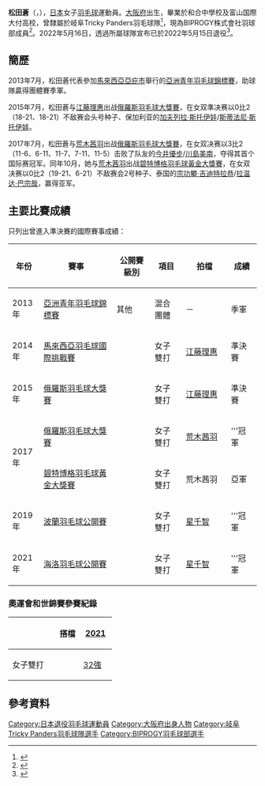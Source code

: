 {{noteTA|G1=Badminton}}
{{Infobox 羽球選手
| playername              = {{lang|ja|<small>まつだ あおい</small><br/><big>松田 蒼</big>}}<br/><small>({{lang|en|Matsuda Aoi}})</small>
| image                   = 
| size                    = 
| caption                 = 
| birth_name              = 
| date_of_birth           = {{birth_date_and_age|1996|2|26}}
| place_of_birth          = {{JPN}}[[大阪府|大阪府]]
| height                  = {{height|m=1.58}}
| weight                  = {{weight|kg=50}}
| event                   = 女子單打、女子雙打、混合雙打
| country                 = {{JPN}}
| years_started           = 
| handedness              = 右手
| coach                   = 
| highest_ranking         = 第73位（女雙-[[江藤理惠|江藤理惠]]）
| date_of_highest_ranking = 2015年11月5日<ref name="highest-ranking">{{en}}[http://bwfcontent.tournamentsoftware.com/ranking/player.aspx?id=14366&player=391580 BWF World Ranking - Ranking of Aoi MATSUDA (84120)]</ref>
| current_ranking         = 第88位（女雙-[[荒木茜羽|荒木茜羽]]）<br/>第384位（女雙-[[江藤理惠|江藤理惠]]）<br/>第756位（混雙-[[高野將斗|高野將斗]]）
| date_of_current_ranking = 2017年11月2日<ref>{{en}}[http://bwfcontent.tournamentsoftware.com/ranking/category.aspx?id=14366&category=475 BWF World Ranking - BWF世界排名榜 (10/30/2017) - Women's doubles]</ref><ref>{{en}}[http://bwfcontent.tournamentsoftware.com/ranking/category.aspx?id=14366&category=476 BWF World Ranking - BWF世界排名榜 (10/30/2017) - Mixed doubles]</ref>
| played                  = 3勝–2負（女單）<br/>56勝–34負（女雙）<br/>1勝–4負（混雙）
| titles                  = 
| bwf_profile             = 0BE981E9-E3E2-425D-A24C-E0CDBE33FC15
| bwf_id                  = 84120
| updated                 = 2017年10月30日
}}
{{MedalTableTop}}
{{MedalSport | 女子[[羽毛球|羽毛球]]}}
{{MedalCountry | {{JPN}}}}
{{MedalCompetition | [[亞洲青年羽毛球錦標賽|亞洲青年羽毛球錦標賽]]}}
{{MedalBronze| [[2013年亞洲青年羽毛球錦標賽|2013年 亞庇]] | 混合團體 }}
{{MedalBottom}}
'''松田蒼'''（{{jpn|j=松田 蒼|kn=まつだ あおい|rm=Matsuda Aoi}}，{{bd|1996年|2月26日||}}），[[日本|日本]]女子[[羽毛球|羽毛球]]運動員。[[大阪府|大阪府]]出生，畢業於和合中學校及富山国際大付高校，曾隸屬於岐阜Tricky Panders羽毛球隊<ref>{{ja}}{{cite web|title=選手紹介・女子1部 - 岐阜トリッキーパンダース|url=http://www.badspi.jp/wp-content/uploads/2016/02/041.pdf|website=BADMINTON SPIRIT|access-date=2016-10-08|archive-date=2017-03-05|archive-url=https://web.archive.org/web/20170305001226/http://www.badspi.jp/wp-content/uploads/2016/02/041.pdf|dead-url=no}}</ref>，現為BIPROGY株式會社羽球部成員<ref>{{ja}}{{cite web|title=BIPROGYバドミントンチーム 選手・スタッフ紹介|url=https://pr.biprogy.com/com/sponsors/badminton/team/w/matsuda.html|website=pr.biprogy.com|access-date=2022-04-01|archive-date=2022-04-01|archive-url=https://pr.biprogy.com/com/sponsors/badminton/team/w/matsuda.html|dead-url=no}}</ref>。2022年5月16日，透過所屬球隊宣布已於2022年5月15日退役<ref>{{ja}}{{cite web|title=松田 蒼選手退職のお知らせ介|url=https://pr.biprogy.com/com/sponsors/badminton/news/220516_announce.html|website=pr.biprogy.com|access-date=2022-05-16|archive-date=2022-05-16|archive-url=https://pr.biprogy.com/com/sponsors/badminton/news/220516_announce.html|dead-url=no}}</ref>。

==簡歷==
2013年7月，松田蒼代表參加[[馬來西亞|馬來西亞]][[亞庇市|亞庇市]]舉行的[[2013年亞洲青年羽毛球錦標賽|亞洲青年羽毛球錦標賽]]，助球隊贏得團體賽季軍。

2015年7月，松田蒼与[[江藤理惠|江藤理惠]]出战[[2015年俄羅斯羽毛球大獎賽|俄羅斯羽毛球大獎賽]]，在女双準决赛以0比2（18-21、18-21）不敌赛会头号种子、保加利亚的[[加夫列拉·斯托伊娃|加夫列拉·斯托伊娃]]/[[斯蒂法尼·斯托伊娃|斯蒂法尼·斯托伊娃]]。

2017年7月，松田蒼与[[荒木茜羽|荒木茜羽]]出战[[2017年俄羅斯羽毛球大獎賽|俄羅斯羽毛球大獎賽]]，在女双决赛以3比2（11-6、6-11、11-7、7-11、11-5）击败了队友的[[今井優步|今井優步]]/[[川島美南|川島美南]]，夺得其首个国际赛冠军。同年10月，她与[[荒木茜羽|荒木茜羽]]出战[[2017年碧特博格羽毛球黃金大獎賽|碧特博格羽毛球黃金大獎賽]]，在女双决赛以0比2（19-21、6-21）不敌赛会2号种子、泰国的[[宗功攀·吉迪特拉恭|宗功攀·吉迪特拉恭]]/[[拉温达·巴宗哉|拉温达·巴宗哉]]，赢得亚军。

==主要比賽成績==
只列出曾進入準決賽的國際賽事成績：
{| class=wikitable style="text-align:center; font-size:small;" 
!width="50"|年份
!width="180"|賽事
!width="80"|公開賽級別
!width="60"|項目
!width="100"|拍檔
!width="50"|成績
|-
!rowspan="1"|2013年
|[[2013年亞洲青年羽毛球錦標賽|亞洲青年羽毛球錦標賽]]
|其他
|混合團體
|－
|bgcolor="#b8860b"|季軍
|-
!rowspan="1"|2014年
|[[2014年馬來西亞羽毛球國際挑戰賽|馬來西亞羽毛球國際挑戰賽]]
|{{BWFIC}}
|女子雙打
|[[江藤理惠|江藤理惠]]
|bgcolor="#b8860b"|準決賽
|-
!rowspan="1"|2015年
|[[2015年俄羅斯羽毛球大獎賽|俄羅斯羽毛球大獎賽]]
|{{BWFGP}}
|女子雙打
|[[江藤理惠|江藤理惠]]
|bgcolor="#b8860b"|準決賽
|-
!rowspan="2"|2017年
|[[2017年俄羅斯羽毛球大獎賽|俄羅斯羽毛球大獎賽]]
|{{BWFGP}}
|女子雙打
|[[荒木茜羽|荒木茜羽]]
|bgcolor="gold"|'''冠軍
|-
|[[2017年碧特博格羽毛球黃金大獎賽|碧特博格羽毛球黃金大獎賽]]
|{{BWFGPG}}
|女子雙打
|荒木茜羽
|bgcolor="silver"|亞軍
|-
!rowspan="1"|2019年
|[[2019年波蘭羽毛球公開賽|波蘭羽毛球公開賽]]
|{{BWFIC}}
|女子雙打
|[[星千智|星千智]]
|bgcolor="gold"|'''冠軍
|-
!rowspan="1"|2021年
|[[2021年海洛羽毛球公開賽|海洛羽毛球公開賽]]
|{{BWF500}}
|女子雙打
|[[星千智|星千智]]
|bgcolor="gold"|'''冠軍
|}
{{BWF賽事級別索引}}

===奧運會和世錦賽參賽紀錄===
{| class=wikitable style="text-align:center; font-size:small;" 
!
!搭檔
!width="50"|[[2021年世界羽毛球錦標賽|2021]]
|-
!width="80"|女子雙打
|align="left"|{{nowrap|[[星千智|星千智]]}}
|[[2021年世界羽毛球錦標賽女子雙打項目|32強]]
|}

==參考資料==
{{Reflist}}

{{DEFAULTSORT:Matsuda Aoi}}
[[Category:日本退役羽毛球運動員|Category:日本退役羽毛球運動員]]
[[Category:大阪府出身人物|Category:大阪府出身人物]]
[[Category:岐阜Tricky_Panders羽毛球隊選手|Category:岐阜Tricky Panders羽毛球隊選手]]
[[Category:BIPROGY羽毛球部選手|Category:BIPROGY羽毛球部選手]]